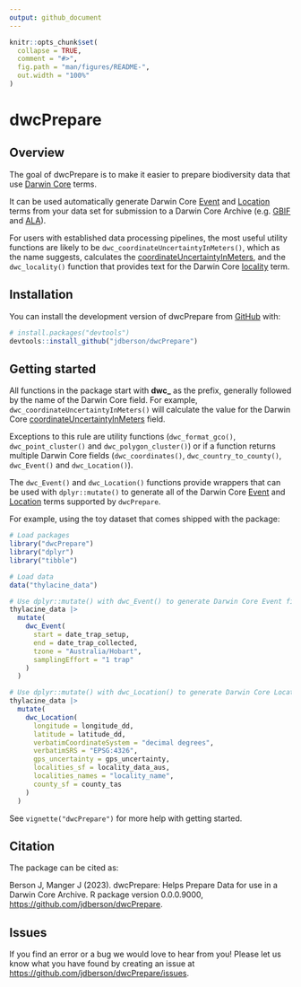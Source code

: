 ```yaml
---
output: github_document
---
```


<!-- README.md is generated from README.Rmd. Please edit that file -->

```r
knitr::opts_chunk$set(
  collapse = TRUE,
  comment = "#>",
  fig.path = "man/figures/README-",
  out.width = "100%"
)
```

# dwcPrepare

<!-- badges: start -->

<!-- badges: end -->

## Overview

The goal of dwcPrepare is to make it easier to prepare biodiversity data that use [Darwin Core](https://dwc.tdwg.org/) terms.

It can be used automatically generate Darwin Core [Event](https://dwc.tdwg.org/terms/#event) and [Location](https://dwc.tdwg.org/terms/#location) terms from your data set for submission to a Darwin Core Archive (e.g. [GBIF](https://www.gbif.org/) and [ALA](https://www.ala.org.au/)).

For users with established data processing pipelines, the most useful utility functions are likely to be `dwc_coordinateUncertaintyInMeters()`, which as the name suggests, calculates the [coordinateUncertaintyInMeters](http://rs.tdwg.org/dwc/terms/coordinateUncertaintyInMeters), and the `dwc_locality()` function that provides text for the Darwin Core [locality](http://rs.tdwg.org/dwc/terms/locality) term.

## Installation

You can install the development version of dwcPrepare from [GitHub](https://github.com/) with:

``` r
# install.packages("devtools")
devtools::install_github("jdberson/dwcPrepare")
```

## Getting started

All functions in the package start with **dwc\_** as the prefix, generally followed by the name of the Darwin Core field. For example, `dwc_coordinateUncertaintyInMeters()` will calculate the value for the Darwin Core [coordinateUncertaintyInMeters](http://rs.tdwg.org/dwc/terms/coordinateUncertaintyInMeters) field.

Exceptions to this rule are utility functions (`dwc_format_gco()`, `dwc_point_cluster()` and `dwc_polygon_cluster()`) or if a function returns multiple Darwin Core fields (`dwc_coordinates()`, `dwc_country_to_county()`, `dwc_Event()` and `dwc_Location()`).

The `dwc_Event()` and `dwc_Location()` functions provide wrappers that can be used with `dplyr::mutate()` to generate all of the Darwin Core [Event](https://dwc.tdwg.org/terms/#event) and [Location](https://dwc.tdwg.org/terms/#location) terms supported by `dwcPrepare`.

For example, using the toy dataset that comes shipped with the package:

```r
# Load packages
library("dwcPrepare")
library("dplyr")
library("tibble")

# Load data
data("thylacine_data")

# Use dplyr::mutate() with dwc_Event() to generate Darwin Core Event fields
thylacine_data |>
  mutate(
    dwc_Event(
      start = date_trap_setup,
      end = date_trap_collected,
      tzone = "Australia/Hobart",
      samplingEffort = "1 trap"
    )
  )

# Use dplyr::mutate() with dwc_Location() to generate Darwin Core Location fields
thylacine_data |>
  mutate(
    dwc_Location(
      longitude = longitude_dd,
      latitude = latitude_dd,
      verbatimCoordinateSystem = "decimal degrees",
      verbatimSRS = "EPSG:4326",
      gps_uncertainty = gps_uncertainty,
      localities_sf = locality_data_aus,
      localities_names = "locality_name",
      county_sf = county_tas
    )
  )
```

See `vignette("dwcPrepare")` for more help with getting started.

## Citation

The package can be cited as:

Berson J, Manger J (2023). dwcPrepare: Helps Prepare Data for use in a Darwin Core Archive. R package version 0.0.0.9000, <https://github.com/jdberson/dwcPrepare>.

## Issues

If you find an error or a bug we would love to hear from you! Please let us know what you have found by creating an issue at <https://github.com/jdberson/dwcPrepare/issues>.
